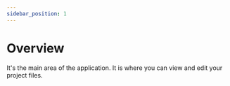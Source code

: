 ```yaml
---
sidebar_position: 1
---
```


# Overview

It's the main area of the application. It is where you can view and edit your project files.

